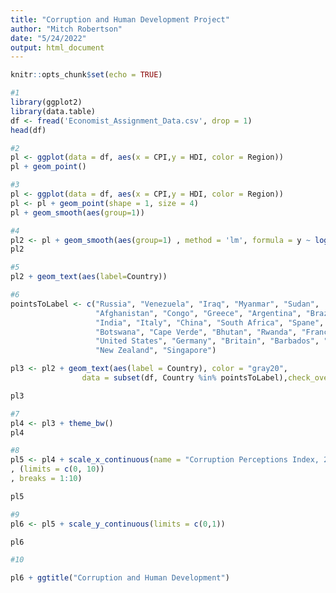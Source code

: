 ---
title: "Corruption and Human Development Project"
author: "Mitch Robertson"
date: "5/24/2022"
output: html_document
---

```{r setup, include=FALSE}
knitr::opts_chunk$set(echo = TRUE)
```

```{r}
#1
library(ggplot2)
library(data.table)
df <- fread('Economist_Assignment_Data.csv', drop = 1)
head(df)

```

```{r}
#2
pl <- ggplot(data = df, aes(x = CPI,y = HDI, color = Region))
pl + geom_point()
```


```{r}
#3
pl <- ggplot(data = df, aes(x = CPI,y = HDI, color = Region))
pl <- pl + geom_point(shape = 1, size = 4)
pl + geom_smooth(aes(group=1))

```


```{r}
#4
pl2 <- pl + geom_smooth(aes(group=1) , method = 'lm', formula = y ~ log(x), se = FALSE, color = 'red')
pl2
```


```{r}
#5
pl2 + geom_text(aes(label=Country))


```


```{r}
#6
pointsToLabel <- c("Russia", "Venezuela", "Iraq", "Myanmar", "Sudan",
                   "Afghanistan", "Congo", "Greece", "Argentina", "Brazil",
                   "India", "Italy", "China", "South Africa", "Spane",
                   "Botswana", "Cape Verde", "Bhutan", "Rwanda", "France",
                   "United States", "Germany", "Britain", "Barbados", "Norway", "Japan",
                   "New Zealand", "Singapore")

pl3 <- pl2 + geom_text(aes(label = Country), color = "gray20", 
                data = subset(df, Country %in% pointsToLabel),check_overlap = TRUE)

pl3
```


```{r}
#7
pl4 <- pl3 + theme_bw()
pl4 

```


```{r}
#8
pl5 <- pl4 + scale_x_continuous(name = "Corruption Perceptions Index, 2011, (10=least corrupt)"
, (limits = c(0, 10))
, breaks = 1:10)

pl5

```


```{r}
#9
pl6 <- pl5 + scale_y_continuous(limits = c(0,1))

pl6
```


```{r}
#10

pl6 + ggtitle("Corruption and Human Development") 

```

